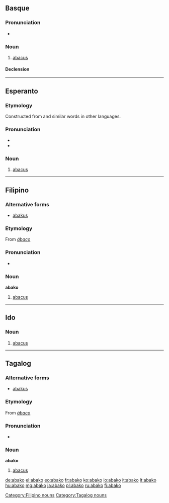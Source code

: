 ==Basque==

===Pronunciation===
* {{IPA|/a´ba.ko/|lang=eu}}

===Noun===
{{eu-noun}}

# [[abacus]]

====Declension====
{{eu-decl-inanim noun|av=1|kv=1}}

------

==Esperanto==

===Etymology===
Constructed from {{la}} {{term|abacus||counting board|lang=la}} and similar words in other languages.

===Pronunciation===
* {{IPA|/aˈbako/|lang=eo}}
* {{hyphenation|a|bak|o}}

===Noun===
{{eo-noun}}

# {{mathematics|lang=eo}} [[abacus]]

----

==Filipino==

===Alternative forms===
* [[abakus]]

===Etymology===
From {{etyl|es|fil}} ''[[ábaco]]''

===Pronunciation===
* {{IPA|/a.baˈko/|lang=fil}}

===Noun===
'''abako'''

# [[abacus]]

[[Category:Filipino nouns]]

----

==Ido==

===Noun===
{{io-noun|abak}}

# [[abacus]]

----

==Tagalog==

===Alternative forms===
* [[abakus]]

===Etymology===
From {{etyl|es|tl}} ''[[ábaco]]''

===Pronunciation===
* {{IPA|/a.baˈko/|lang=fil}}

===Noun===
'''abako'''

# [[abacus]]

[[Category:Tagalog nouns]]

[[de:abako]]
[[el:abako]]
[[eo:abako]]
[[fr:abako]]
[[ko:abako]]
[[io:abako]]
[[it:abako]]
[[lt:abako]]
[[hu:abako]]
[[mg:abako]]
[[ja:abako]]
[[pl:abako]]
[[ru:abako]]
[[fi:abako]]